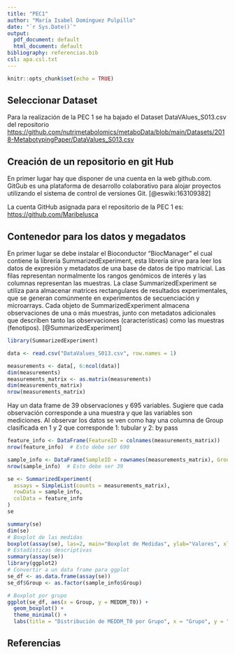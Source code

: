 ```yaml
---
title: "PEC1"
author: "María Isabel Domínguez Pulpillo"
date: "`r Sys.Date()`"
output:
  pdf_document: default
  html_document: default
bibliography: referencias.bib
csl: apa.csl.txt
---
```


```r
knitr::opts_chunk$set(echo = TRUE)
```

## Seleccionar Dataset

Para la realización de la PEC 1 se ha bajado el Dataset DataVAlues_S013.csv del repositorio <https://github.com/nutrimetabolomics/metaboData/blob/main/Datasets/2018-MetabotypingPaper/DataValues_S013.csv>

## Creación de un repositorio en git Hub

En primer lugar hay que disponer de una cuenta en la web github.com. GitGub es una plataforma de desarrollo colaborativo para alojar proyectos utilizando el sistema de control de versiones Git. [@eswiki:163109382]

La cuenta GitHub asignada para el repositorio de la PEC 1 es: <https://github.com/Maribelusca>

## Contenedor para los datos y megadatos

En primer lugar se debe instalar el Bioconductor "BiocManager" el cual contiene la librería SummarizedExperiment, esta librería sirve para leer los datos de expresión y metadatos de una base de datos de tipo matricial. Las filas representan normalmente los rangos genómicos de interés y las columnas representan las muestras. La clase SummarizedExperiment se utiliza para almacenar matrices rectangulares de resultados experimentales, que se generan comúnmente en experimentos de secuenciación y microarrays. Cada objeto de SummarizedExperiment almacena observaciones de una o más muestras, junto con metadatos adicionales que describen tanto las observaciones (características) como las muestras (fenotipos). [@SummarizedExperiment]

```r
library(SummarizedExperiment)

data <- read.csv("DataValues_S013.csv", row.names = 1) 

measurements <- data[, 6:ncol(data)]
dim(measurements)
measurements_matrix <- as.matrix(measurements)
dim(measurements_matrix)
nrow(measurements_matrix)
```

Hay un data frame de 39 observaciones y 695 variables. Sugiere que cada observación corresponde a una muestra y que las variables son mediciones. Al observar los datos se ven como hay una columna de Group clasificada en 1 y 2 que corresponde 1: tubular y 2: by pass

```r
feature_info <- DataFrame(FeatureID = colnames(measurements_matrix))
nrow(feature_info)  # Esto debe ser 690

sample_info <- DataFrame(SampleID = rownames(measurements_matrix), Group = data$Group)
nrow(sample_info)  # Esto debe ser 39

se <- SummarizedExperiment(
  assays = SimpleList(counts = measurements_matrix),
  rowData = sample_info,
  colData = feature_info
)
se
```

```r
summary(se)
dim(se)
# Boxplot de las medidas
boxplot(assay(se), las=2, main="Boxplot de Medidas", ylab="Valores", xlab="Características")
# Estadísticas descriptivas
summary(assay(se))
library(ggplot2)
# Convertir a un data frame para ggplot
se_df <- as.data.frame(assay(se))
se_df$Group <- as.factor(sample_info$Group)

# Boxplot por grupo
ggplot(se_df, aes(x = Group, y = MEDDM_T0)) + 
  geom_boxplot() +
  theme_minimal() +
  labs(title = "Distribución de MEDDM_T0 por Grupo", x = "Grupo", y = "MEDDM_T0")


```



## Referencias

